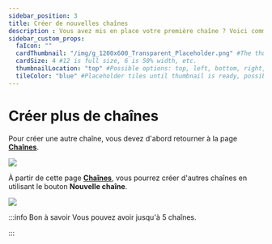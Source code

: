 ```yaml
---
sidebar_position: 3
title: Créer de nouvelles chaînes
description : Vous avez mis en place votre première chaîne ? Voici comment en créer d'autres.
sidebar_custom_props:
  faIcon: ""
  cardThumbnail: "/img/g_1200x600_Transparent_Placeholder.png" #The thumbnail on the category card.
  cardSize: 4 #12 is full size, 6 is 50% width, etc.
  thumbnailLocation: "top" #Possible options: top, left, bottom, right, none
  tileColor: "blue" #Placeholder tiles until thumbnail is ready, possible options: blue, cream, darkpurple, lightpurple, mauve, orange, pink, none
---
```


# Créer plus de chaînes

Pour créer une autre chaîne, vous devez d'abord retourner à la page **[<OdyseeIcon type="atsign"/> Chaînes](https://odysee.com/$/channels)**.

![](/img/fr/Synchronisationcompteexistant01.png)

À partir de cette page **[<OdyseeIcon type="atsign"/> Chaînes](https://odysee.com/$/channels)**, vous pourrez créer d'autres chaînes en utilisant le bouton **Nouvelle chaîne**.

![](/img/fr/Créerdenouvelleschaines.png)

:::info Bon à savoir
Vous pouvez avoir jusqu'à 5 chaînes.

:::
